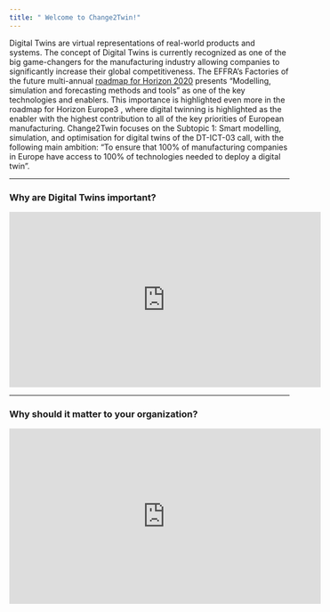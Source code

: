 ```yaml
---
title: " Welcome to Change2Twin!"
---
```


Digital Twins are virtual representations of real-world products and systems. The concept of Digital Twins is currently recognized as one of the big game-changers for the manufacturing industry
allowing companies to significantly increase their global competitiveness. The EFFRA’s Factories of the future
multi-annual [roadmap for Horizon 2020](docs/factories_of_the_future_2020_roadmap.pdf) presents “Modelling, simulation and forecasting methods and tools” as one
of the key technologies and enablers. This importance is highlighted even more in the roadmap for Horizon Europe3
,
where digital twinning is highlighted as the enabler with the highest contribution to all of the key priorities of
European manufacturing. Change2Twin focuses on the Subtopic 1: Smart modelling, simulation, and
optimisation for digital twins of the DT-ICT-03 call, with the following main ambition:
“To ensure that 100% of manufacturing companies in Europe have access to 100% of technologies needed to
deploy a digital twin”.

<hr>
### Why are Digital Twins important?

<iframe width="560" height="315" src="https://www.youtube.com/embed/ObGhB9CCHP8" frameborder="0" allow="accelerometer; autoplay; encrypted-media; gyroscope; picture-in-picture" allowfullscreen></iframe>

<hr>

### Why should it matter to your organization?

<iframe width="560" height="315" src="https://www.youtube.com/embed/o0-N5J6l1nM" frameborder="0" allow="accelerometer; autoplay; encrypted-media; gyroscope; picture-in-picture" allowfullscreen></iframe>

